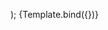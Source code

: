 
<Meta
  title="Receivables/Receivables — Table View"
  component={ReceivablesTable}
/>

  <div style={{ display: 'flex', height: 600 }}>
    <ReceivablesTable {...args} />
  </div>
);

<Canvas>
  <Story
    name="Default"
    args={{
      onChangeSort: action('onChangeSort'),
      onChangeFilter: action('onChangeFilter'),
    }}
  >
    {Template.bind({})}
  </Story>
</Canvas>
